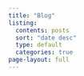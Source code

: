 ```yaml
---
title: "Blog"
listing:
  contents: posts
  sort: "date desc"
  type: default
  categories: true
page-layout: full
---
```

